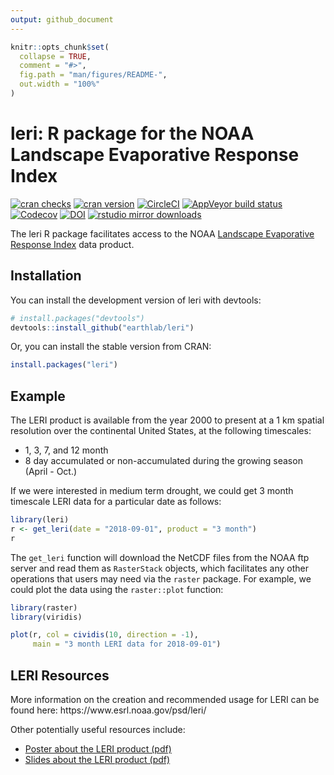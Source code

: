 ```yaml
---
output: github_document
---
```


<!-- README.md is generated from README.Rmd. Please edit that file -->

```r
knitr::opts_chunk$set(
  collapse = TRUE,
  comment = "#>",
  fig.path = "man/figures/README-",
  out.width = "100%"
)
```

# leri: R package for the NOAA Landscape Evaporative Response Index


[![cran checks](https://cranchecks.info/badges/worst/leri)](https://cranchecks.info/pkgs/leri)
[![cran version](http://www.r-pkg.org/badges/version/leri)](https://cran.r-project.org/package=leri)
[![CircleCI](https://circleci.com/gh/earthlab/leri/tree/master.svg?style=svg)](https://circleci.com/gh/earthlab/leri/tree/master)
[![AppVeyor build status](https://ci.appveyor.com/api/projects/status/github/earthlab/leri?branch=master&svg=true)](https://ci.appveyor.com/project/earthlab/leri)
[![Codecov](https://img.shields.io/codecov/c/github/earthlab/leri.svg)](https://codecov.io/gh/earthlab/leri)
[![DOI](https://zenodo.org/badge/160896497.svg)](https://zenodo.org/badge/latestdoi/160896497)
[![rstudio mirror downloads](http://cranlogs.r-pkg.org/badges/leri)](https://github.com/metacran/cranlogs.app)

The leri R package facilitates access to the NOAA [Landscape Evaporative 
Response Index](https://www.esrl.noaa.gov/psd/leri/) data product.

## Installation

You can install the development version of leri with devtools:

``` r
# install.packages("devtools")
devtools::install_github("earthlab/leri")
```

Or, you can install the stable version from CRAN:

``` r
install.packages("leri")
```


## Example

The LERI product is available from the year 2000 to present at a 1 km spatial 
resolution over the continental United States, at the following timescales: 

- 1, 3, 7, and 12 month
- 8 day accumulated or non-accumulated during the growing season (April - Oct.)

If we were interested in medium term drought, we could get 3 month timescale
LERI data for a particular date as follows: 

```r
library(leri)
r <- get_leri(date = "2018-09-01", product = "3 month")
r
```

The `get_leri` function will download the NetCDF files from the NOAA ftp server 
and read them as `RasterStack` objects, which facilitates any other operations
that users may need via the `raster` package. 
For example, we could plot the data using the `raster::plot` function: 

```r
library(raster)
library(viridis)

plot(r, col = cividis(10, direction = -1), 
     main = "3 month LERI data for 2018-09-01")
```

## LERI Resources

More information on the creation and recommended usage for LERI can be found 
here: https://www.esrl.noaa.gov/psd/leri/

Other potentially useful resources include:

- [Poster about the LERI product (pdf)](https://www.esrl.noaa.gov/psd/leri/resources/pdf/LERI_Poster_CPASW-2018_Final.pdf)
- [Slides about the LERI product (pdf)](https://www.esrl.noaa.gov/psd/leri/resources/LERI_Rangwala_NIDIS-BrownBag_092418_PDF.pdf)
